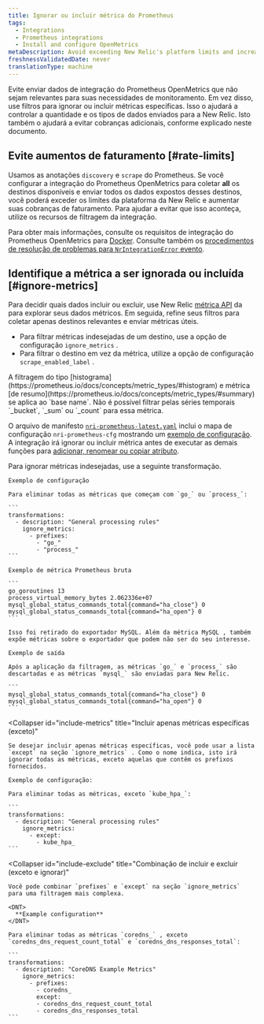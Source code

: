 ```yaml
---
title: Ignorar ou incluir métrica do Prometheus
tags:
  - Integrations
  - Prometheus integrations
  - Install and configure OpenMetrics
metaDescription: Avoid exceeding New Relic's platform limits and increasing your billing charges by using the Prometheus OpenMetrics integration's filtering capabilities.
freshnessValidatedDate: never
translationType: machine
---
```


Evite enviar dados de integração do Prometheus OpenMetrics que não sejam relevantes para suas necessidades de monitoramento. Em vez disso, use filtros para ignorar ou incluir métricas específicas. Isso o ajudará a controlar a quantidade e os tipos de dados enviados para a New Relic. Isto também o ajudará a evitar cobranças adicionais, conforme explicado neste documento.

## Evite aumentos de faturamento [#rate-limits]

Usamos as anotações `discovery` e `scrape` do Prometheus. Se você configurar a integração do Prometheus OpenMetrics para coletar <DNT>**all**</DNT> os destinos disponíveis e enviar todos os dados expostos desses destinos, você poderá exceder os limites da plataforma da New Relic e aumentar suas cobranças de faturamento. Para ajudar a evitar que isso aconteça, utilize os recursos de filtragem da integração.

Para obter mais informações, consulte os requisitos de integração do Prometheus OpenMetrics para [Docker](/docs/integrations/prometheus-integrations/get-started/monitor-prometheus-new-relic#OpenMetrics). Consulte também os [procedimentos de resolução de problemas para `NrIntegrationError` evento](/docs/integrations/prometheus-integrations/troubleshooting/rate-limit-errors-prometheus-integration).

## Identifique a métrica a ser ignorada ou incluída [#ignore-metrics]

Para decidir quais dados incluir ou excluir, use New Relic [métrica API](/docs/data-ingest-apis/get-data-new-relic/metric-api/view-query-you-metric-data#explore-metric-data) da para explorar seus dados métricos. Em seguida, refine seus filtros para coletar apenas destinos relevantes e enviar métricas úteis.

* Para filtrar métricas indesejadas de um destino, use a opção de configuração `ignore_metrics` .
* Para filtrar o destino em vez da métrica, utilize a opção de configuração `scrape_enabled_label` .

<Callout variant="caution">
  A filtragem do tipo [histograma](https://prometheus.io/docs/concepts/metric_types/#histogram) e métrica [de resumo](https://prometheus.io/docs/concepts/metric_types/#summary) se aplica ao `base name`. Não é possível filtrar pelas séries temporais `_bucket`, `_sum` ou `_count` para essa métrica.
</Callout>

O arquivo de manifesto [`nri-prometheus-latest.yaml`](https://download.newrelic.com/infrastructure_agent/integrations/kubernetes/nri-prometheus-latest.yaml) inclui o mapa de configuração `nri-prometheus-cfg` mostrando um [exemplo de configuração](/docs/integrations/prometheus-integrations/configure/configure-prometheus-openmetrics-integration). A integração irá ignorar ou incluir métrica antes de executar as demais funções para [adicionar, renomear ou copiar atributo](/docs/integrations/prometheus-integrations/view-query-data/add-rename-copy-prometheus-attributes).

<CollapserGroup>
  <Collapser
    id="example-ignore"
    title="Filtre métricas indesejadas (ignorar)"
  >
    Para ignorar métricas indesejadas, use a seguinte transformação.

    Exemplo de configuração

    Para eliminar todas as métricas que começam com `go_` ou `process_`:

    ```
    transformations:
      - description: "General processing rules"
        ignore_metrics:
          - prefixes:
            - "go_"
            - "process_"
    ```

    Exemplo de métrica Prometheus bruta

    ```
    go_goroutines 13
    process_virtual_memory_bytes 2.062336e+07
    mysql_global_status_commands_total{command="ha_close"} 0
    mysql_global_status_commands_total{command="ha_open"} 0
    ```

    Isso foi retirado do exportador MySQL. Além da métrica MySQL , também expõe métricas sobre o exportador que podem não ser do seu interesse.

    Exemplo de saída

    Após a aplicação da filtragem, as métricas `go_` e `process_` são descartadas e as métricas `mysql_` são enviadas para New Relic.

    ```
    mysql_global_status_commands_total{command="ha_close"} 0 
    mysql_global_status_commands_total{command="ha_open"} 0
    ```
  </Collapser>

  <Collapser
    id="include-metrics"
    title="Incluir apenas métricas específicas (exceto)"
  >
    Se desejar incluir apenas métricas específicas, você pode usar a lista `except` na seção `ignore_metrics` . Como o nome indica, isto irá ignorar todas as métricas, exceto aquelas que contêm os prefixos fornecidos.

    Exemplo de configuração:

    Para eliminar todas as métricas, exceto `kube_hpa_`:

    ```
    transformations:
      - description: "General processing rules"
        ignore_metrics:
          - except:
            - kube_hpa_
    ```
  </Collapser>

  <Collapser
    id="include-exclude"
    title="Combinação de incluir e excluir (exceto e ignorar)"
  >
    Você pode combinar `prefixes` e `except` na seção `ignore_metrics` para uma filtragem mais complexa.

    <DNT>
      **Example configuration**
    </DNT>

    Para eliminar todas as métricas `coredns_` , exceto `coredns_dns_request_count_total` e `coredns_dns_responses_total`:

    ```
    transformations:
      - description: "CoreDNS Example Metrics"
        ignore_metrics:
          - prefixes:
            - coredns_
            except:
            - coredns_dns_request_count_total
            - coredns_dns_responses_total
    ```
  </Collapser>
</CollapserGroup>
